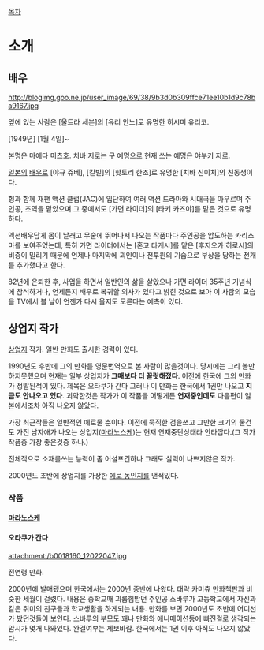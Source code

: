 [[목차]]

= 소개 =
== 배우 ==

http://blogimg.goo.ne.jp/user_image/69/38/9b3d0b309ffce71ee10b1d9c78ba9167.jpg

옆에 있는 사람은 [울트라 세븐]의 [유리 안느]로 유명한 히시미 유리코.

[1949년] [1월 4일]~

본명은 마에다 미츠호. 치바 지로는 구 예명으로 현재 쓰는 예명은 야부키 지로.

[[일본]]의 [[배우]]로 [야규 쥬베], [킬빌]의 [핫토리 한조]로 유명한 [치바 신이치]의 친동생이다.

형과 함께 재팬 액션 클럽(JAC)에 입단하여 여러 액션 드라마와 시대극을 아우르며 주인공, 조역을 맡았으며 그 중에서도 [가면 라이더]의 [타키 카즈야]를 맡은 것으로 유명하다.

액션배우답게 몸이 날래고 무술에 뛰어나서 나오는 작품마다 주인공을 압도하는 카리스마를 보여주었는데, 특히 가면 라이더에서는 [혼고 타케시]를 맡은 [후지오카 히로시]의 비중이 밀리기 때문에 언제나 마지막에 괴인이나 전투원의 기습으로 부상을 당하는 전개를 추가했다고 한다.

82년에 은퇴한 후, 사업을 하면서 일반인의 삶을 살았으나 가면 라이더 35주년 기념식에 참석하거나, 언제든지 배우로 복귀할 의사가 있다고 밝힌 것으로 보아 이 사람의 모습을 TV에서 볼 날이 언젠가 다시 올지도 모른다는 예측이 있다.

== 상업지 작가 ==
[[상업지]] 작가. 일반 만화도 출시한 경력이 있다.

1990년도 후반에 그의 만화를 영문번역으로 본 사람이 많을것이다. 당시에는 그리 볼만하지못했으며 현재는 일부 상업지가 '''그때보다 더 꼴릿해졌다'''. 이전에 한국에 그의 만화가 정발된적이 있다. 제목은 오타쿠가 간다 그러나 이 만화는 한국에서 1권만 나오고 '''지금도 안나오고 있다'''. 괴악한것은 작가가 이 작품을 어떻게든 '''연재중인데도''' 다음편이 일본에서조차 아직 나오지 않았다.

가장 최근작들은 일반적인 에로물 뿐이다. 이전에 묵직한 검을쓰고 그만한 크기의 물건도 가진 남자애가 나오는 상업지([[마라노스케]])는 현재 연재중단상태라 안타깝다.(그 작가작품중 가장 좋은것중 하나.)

전체적으로 소재를쓰는 능력이 좀 어설프긴하나 그래도 실력이 나쁘지않은 작가.

2000년도 초반에 상업지를 가장한 [[에로 동인지]]를 낸적있다.

=== 작품 ===
==== [[마라노스케]] ====
==== 오타쿠가 간다 ====
attachment:/b0018160_12022047.jpg

전연령 만화.

2000년에 발매됐으며 한국에서는 2000년 중반에 나왔다. 대략 카미츄 만화책판과 비슷한 세월이 걸렸다. 내용은 중학교때 괴롭힘받던 주인공 스바루가 고등학교에서 자신과 같은 취미의 친구들과 학교생활을 하게되는 내용. 만화를 보면 2000년도 초반에 어디선가 봤던것들이 보인다. 스바루의 부모도 꽤나 만화와 애니메이션등에 빠진걸로 생각되는 암시가 몇개 나와있다. 완결여부는 제보바람. 한국에서는 1권 이후 아직도 나오지 않았다.
